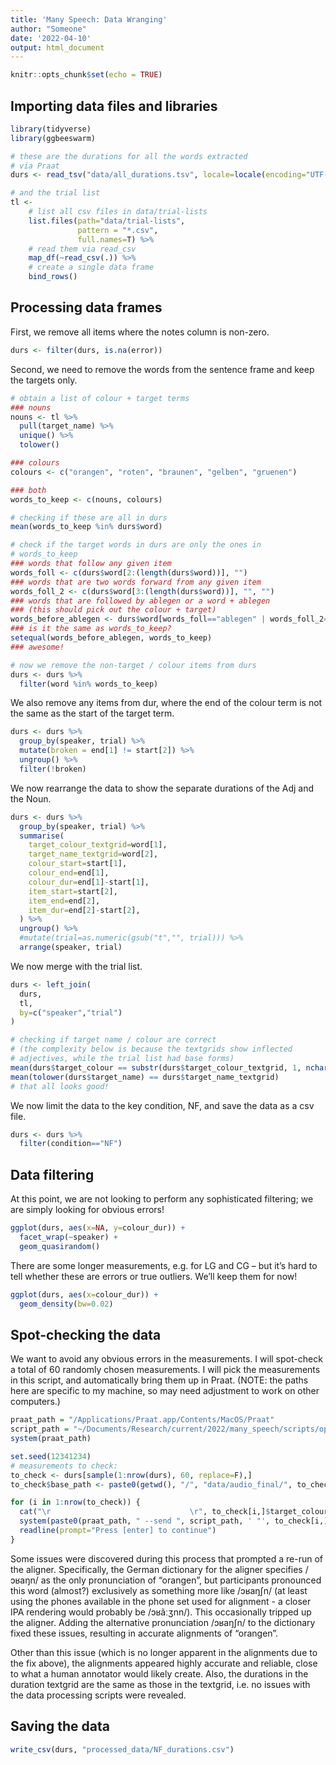 ```yaml
---
title: 'Many Speech: Data Wranging'
author: "Someone"
date: '2022-04-10'
output: html_document
---
```


```r
knitr::opts_chunk$set(echo = TRUE)
```

## Importing data files and libraries

```r
library(tidyverse)
library(ggbeeswarm)

# these are the durations for all the words extracted
# via Praat
durs <- read_tsv("data/all_durations.tsv", locale=locale(encoding="UTF-16"))

# and the trial list
tl <-
    # list all csv files in data/trial-lists
    list.files(path="data/trial-lists",
               pattern = "*.csv",
               full.names=T) %>% 
    # read them via read_csv
    map_df(~read_csv(.)) %>%
    # create a single data frame
    bind_rows()
```

## Processing data frames

First, we remove all items where the notes column is non-zero.

```r
durs <- filter(durs, is.na(error))
```

Second, we need to remove the words from the sentence frame and keep the targets only.

```r
# obtain a list of colour + target terms
### nouns
nouns <- tl %>%
  pull(target_name) %>%
  unique() %>%
  tolower()

### colours
colours <- c("orangen", "roten", "braunen", "gelben", "gruenen")

### both
words_to_keep <- c(nouns, colours)

# checking if these are all in durs
mean(words_to_keep %in% durs$word)

# check if the target words in durs are only the ones in
# words_to_keep
### words that follow any given item
words_foll <- c(durs$word[2:(length(durs$word))], "")
### words that are two words forward from any given item
words_foll_2 <- c(durs$word[3:(length(durs$word))], "", "")
### words that are followed by ablegen or a word + ablegen
### (this should pick out the colour + target)
words_before_ablegen <- durs$word[words_foll=="ablegen" | words_foll_2=="ablegen"] %>% unique()
### is it the same as words_to_keep?
setequal(words_before_ablegen, words_to_keep)
### awesome!

# now we remove the non-target / colour items from durs
durs <- durs %>%
  filter(word %in% words_to_keep)
```

We also remove any items from dur, where the end of the colour term is not the same as the start of the target term.

```r
durs <- durs %>%
  group_by(speaker, trial) %>%
  mutate(broken = end[1] != start[2]) %>%
  ungroup() %>%
  filter(!broken)
```

We now rearrange the data to show the separate durations of the Adj and the Noun.

```r
durs <- durs %>%
  group_by(speaker, trial) %>%
  summarise(
    target_colour_textgrid=word[1],
    target_name_textgrid=word[2],
    colour_start=start[1],
    colour_end=end[1],
    colour_dur=end[1]-start[1],
    item_start=start[2],
    item_end=end[2],
    item_dur=end[2]-start[2],
  ) %>%
  ungroup() %>%
  #mutate(trial=as.numeric(gsub("t","", trial))) %>%
  arrange(speaker, trial)
```

We now merge with the trial list.

```r
durs <- left_join(
  durs,
  tl,
  by=c("speaker","trial")
)

# checking if target name / colour are correct
# (the complexity below is because the textgrids show inflected
# adjectives, while the trial list had base forms)
mean(durs$target_colour == substr(durs$target_colour_textgrid, 1, nchar(durs$target_colour)))
mean(tolower(durs$target_name) == durs$target_name_textgrid)
# that all looks good!
```

We now limit the data to the key condition, NF, and save the data as a csv file.

```r
durs <- durs %>%
  filter(condition=="NF")
```

## Data filtering

At this point, we are not looking to perform any sophisticated filtering; we are simply looking for obvious errors!

```r
ggplot(durs, aes(x=NA, y=colour_dur)) +
  facet_wrap(~speaker) +
  geom_quasirandom()
```
There are some longer measurements, e.g. for LG and CG -- but it's hard to tell whether these are errors or true outliers. We'll keep them for now!

```r
ggplot(durs, aes(x=colour_dur)) +
  geom_density(bw=0.02)
```

## Spot-checking the data

We want to avoid any obvious errors in the measurements. I will spot-check a total of 60 randomly chosen measurements. I will pick the measurements in this script, and automatically bring them up in Praat. (NOTE: the paths here are specific to my machine, so may need adjustment to work on other computers.)

```r
praat_path = "/Applications/Praat.app/Contents/MacOS/Praat"
script_path = "~/Documents/Research/current/2022/many_speech/scripts/open_sound+tg_at.praat"
system(praat_path)

set.seed(12341234)
# measurements to check:
to_check <- durs[sample(1:nrow(durs), 60, replace=F),]
to_check$base_path <- paste0(getwd(), "/", "data/audio_final/", to_check$speaker, "/", to_check$speaker)

for (i in 1:nrow(to_check)) {
  cat("\r                               \r", to_check[i,]$target_colour, to_check[i,]$target_name, to_check[i,]$colour_dur)
  system(paste0(praat_path, " --send ", script_path, ' "', to_check[i,]$base_path, '" ',  to_check[i,]$colour_start-0.25, " ", to_check[i,]$item_end + 0.25))
  readline(prompt="Press [enter] to continue")
}
```

Some issues were discovered during this process that prompted a re-run of the aligner. Specifically, the German dictionary for the aligner specifies /ɔʁaŋn/ as the only pronunciation of "orangen", but participants pronounced this word (almost?) exclusively as something more like /ɔʁaŋʃn/ (at least using the phones available in the phone set used for alignment - a closer IPA rendering would probably be /ɔʁãːʒnn/). This occasionally tripped up the aligner. Adding the alternative pronunciation /ɔʁaŋʃn/ to the dictionary fixed these issues, resulting in accurate alignments of "orangen".

Other than this issue (which is no longer apparent in the alignments due to the fix above), the alignments appeared highly accurate and reliable, close to what a human annotator would likely create. Also, the durations in the duration textgrid are the same as those in the textgrid, i.e. no issues with the data processing scripts were revealed.

## Saving the data

```r
write_csv(durs, "processed_data/NF_durations.csv")
```